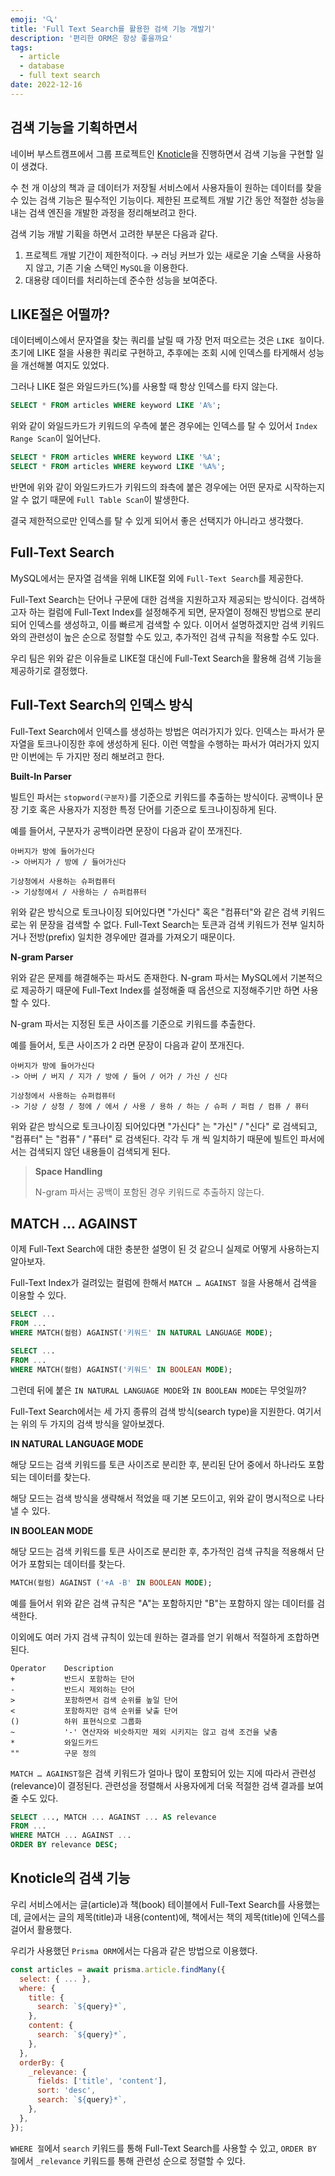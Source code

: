 ```yaml
---
emoji: '🔍'
title: 'Full Text Search를 활용한 검색 기능 개발기'
description: '편리한 ORM은 항상 좋을까요'
tags:
  - article
  - database
  - full text search
date: 2022-12-16
---
```


## 검색 기능을 기획하면서

네이버 부스트캠프에서 그룹 프로젝트인 [Knoticle](https://github.com/boostcampwm-2022/web01-knoticle)을 진행하면서 검색 기능을 구현할 일이 생겼다.

수 천 개 이상의 책과 글 데이터가 저장될 서비스에서 사용자들이 원하는 데이터를 찾을 수 있는 검색 기능은 필수적인 기능이다. 제한된 프로젝트 개발 기간 동안 적절한 성능을 내는 검색 엔진을 개발한 과정을 정리해보려고 한다.

검색 기능 개발 기획을 하면서 고려한 부분은 다음과 같다.

1. 프로젝트 개발 기간이 제한적이다. → 러닝 커브가 있는 새로운 기술 스택을 사용하지 않고, 기존 기술 스택인 `MySQL`을 이용한다.
2. 대용량 데이터를 처리하는데 준수한 성능을 보여준다.

## LIKE절은 어떨까?

데이터베이스에서 문자열을 찾는 쿼리를 날릴 때 가장 먼저 떠오르는 것은 `LIKE 절`이다. 초기에 LIKE 절을 사용한 쿼리로 구현하고, 추후에는 조회 시에 인덱스를 타게해서 성능을 개선해볼 여지도 있었다.

그러나 LIKE 절은 와일드카드(%)를 사용할 때 항상 인덱스를 타지 않는다.

```sql
SELECT * FROM articles WHERE keyword LIKE 'A%';
```

위와 같이 와일드카드가 키워드의 우측에 붙은 경우에는 인덱스를 탈 수 있어서 `Index Range Scan`이 일어난다.

```sql
SELECT * FROM articles WHERE keyword LIKE '%A';
SELECT * FROM articles WHERE keyword LIKE '%A%';
```

반면에 위와 같이 와일드카드가 키워드의 좌측에 붙은 경우에는 어떤 문자로 시작하는지 알 수 없기 때문에 `Full Table Scan`이 발생한다.

결국 제한적으로만 인덱스를 탈 수 있게 되어서 좋은 선택지가 아니라고 생각했다.

## Full-Text Search

MySQL에서는 문자열 검색을 위해 LIKE절 외에 `Full-Text Search`를 제공한다.

Full-Text Search는 단어나 구문에 대한 검색을 지원하고자 제공되는 방식이다. 검색하고자 하는 컬럼에 Full-Text Index를 설정해주게 되면, 문자열이 정해진 방법으로 분리되어 인덱스를 생성하고, 이를 빠르게 검색할 수 있다. 이어서 설명하겠지만 검색 키워드와의 관련성이 높은 순으로 정렬할 수도 있고, 추가적인 검색 규칙을 적용할 수도 있다.

우리 팀은 위와 같은 이유들로 LIKE절 대신에 Full-Text Search을 활용해 검색 기능을 제공하기로 결정했다.

## Full-Text Search의 인덱스 방식

Full-Text Search에서 인덱스를 생성하는 방법은 여러가지가 있다. 인덱스는 파서가 문자열을 토크나이징한 후에 생성하게 된다. 이런 역할을 수행하는 파서가 여러가지 있지만 이번에는 두 가지만 정리 해보려고 한다.

**Built-In Parser**

빌트인 파서는 `stopword(구분자)`를 기준으로 키워드를 추출하는 방식이다. 공백이나 문장 기호 혹은 사용자가 지정한 특정 단어를 기준으로 토크나이징하게 된다.

예를 들어서, 구분자가 공백이라면 문장이 다음과 같이 쪼개진다.

```
아버지가 방에 들어가신다
-> 아버지가 / 방에 / 들어가신다

기상청에서 사용하는 슈퍼컴퓨터
-> 기상청에서 / 사용하는 / 슈퍼컴퓨터
```

위와 같은 방식으로 토크나이징 되어있다면 "가신다" 혹은 "컴퓨터"와 같은 검색 키워드로는 위 문장을 검색할 수 없다. Full-Text Search는 토큰과 검색 키워드가 전부 일치하거나 전방(prefix) 일치한 경우에만 결과를 가져오기 때문이다.

**N-gram Parser**

위와 같은 문제를 해결해주는 파서도 존재한다. N-gram 파서는 MySQL에서 기본적으로 제공하기 때문에 Full-Text Index를 설정해줄 때 옵션으로 지정해주기만 하면 사용할 수 있다.

N-gram 파서는 지정된 토큰 사이즈를 기준으로 키워드를 추출한다.

예를 들어서, 토큰 사이즈가 2 라면 문장이 다음과 같이 쪼개진다.

```
아버지가 방에 들어가신다
-> 아버 / 버지 / 지가 / 방에 / 들어 / 어가 / 가신 / 신다

기상청에서 사용하는 슈퍼컴퓨터
-> 기상 / 상청 / 청에 / 에서 / 사용 / 용하 / 하는 / 슈퍼 / 퍼컴 / 컴퓨 / 퓨터
```

위와 같은 방식으로 토크나이징 되어있다면 "가신다" 는 "가신" / "신다" 로 검색되고, "컴퓨터" 는 "컴퓨" / "퓨터" 로 검색된다. 각각 두 개 씩 일치하기 때문에 빌트인 파서에서는 검색되지 않던 내용들이 검색되게 된다.

> **Space Handling**
>
> N-gram 파서는 공백이 포함된 경우 키워드로 추출하지 않는다.

## MATCH … AGAINST

이제 Full-Text Search에 대한 충분한 설명이 된 것 같으니 실제로 어떻게 사용하는지 알아보자.

Full-Text Index가 걸려있는 컬럼에 한해서 `MATCH … AGAINST 절`을 사용해서 검색을 이용할 수 있다.

```sql
SELECT ...
FROM ...
WHERE MATCH(컬럼) AGAINST('키워드' IN NATURAL LANGUAGE MODE);

SELECT ...
FROM ...
WHERE MATCH(컬럼) AGAINST('키워드' IN BOOLEAN MODE);
```

그런데 뒤에 붙은 `IN NATURAL LANGUAGE MODE`와 `IN BOOLEAN MODE`는 무엇일까?

Full-Text Search에서는 세 가지 종류의 검색 방식(search type)을 지원한다. 여기서는 위의 두 가지의 검색 방식을 알아보겠다.

**IN NATURAL LANGUAGE MODE**

해당 모드는 검색 키워드를 토큰 사이즈로 분리한 후, 분리된 단어 중에서 하나라도 포함되는 데이터를 찾는다.

해당 모드는 검색 방식을 생략해서 적었을 때 기본 모드이고, 위와 같이 명시적으로 나타낼 수 있다.

**IN BOOLEAN MODE**

해당 모드는 검색 키워드를 토큰 사이즈로 분리한 후, 추가적인 검색 규칙을 적용해서 단어가 포함되는 데이터를 찾는다.

```sql
MATCH(컬럼) AGAINST ('+A -B' IN BOOLEAN MODE);
```

예를 들어서 위와 같은 검색 규칙은 "A"는 포함하지만 "B"는 포함하지 않는 데이터를 검색한다.

이외에도 여러 가지 검색 규칙이 있는데 원하는 결과를 얻기 위해서 적절하게 조합하면 된다.

```
Operator	Description
+	        반드시 포함하는 단어
-	        반드시 제외하는 단어
>	        포함하면서 검색 순위를 높일 단어
<	        포함하지만 검색 순위를 낮출 단어
()      	하위 표현식으로 그룹화
~	        '-' 연산자와 비슷하지만 제외 시키지는 않고 검색 조건을 낮춤
*	        와일드카드
""          구문 정의
```

`MATCH … AGAINST절`은 검색 키워드가 얼마나 많이 포함되어 있는 지에 따라서 관련성(relevance)이 결정된다. 관련성을 정렬해서 사용자에게 더욱 적절한 검색 결과를 보여줄 수도 있다.

```sql
SELECT ..., MATCH ... AGAINST ... AS relevance
FROM ...
WHERE MATCH ... AGAINST ...
ORDER BY relevance DESC;
```

## Knoticle의 검색 기능

우리 서비스에서는 글(article)과 책(book) 테이블에서 Full-Text Search를 사용했는데, 글에서는 글의 제목(title)과 내용(content)에, 책에서는 책의 제목(title)에 인덱스를 걸어서 활용했다.

우리가 사용했던 `Prisma ORM`에서는 다음과 같은 방법으로 이용했다.

```js
const articles = await prisma.article.findMany({
  select: { ... },
  where: {
    title: {
      search: `${query}*`,
    },
    content: {
      search: `${query}*`,
    },
  },
  orderBy: {
    _relevance: {
      fields: ['title', 'content'],
      sort: 'desc',
      search: `${query}*`,
    },
  },
});
```

`WHERE 절`에서 `search` 키워드를 통해 Full-Text Search를 사용할 수 있고, `ORDER BY 절`에서 `_relevance` 키워드를 통해 관련성 순으로 정렬할 수 있다.
